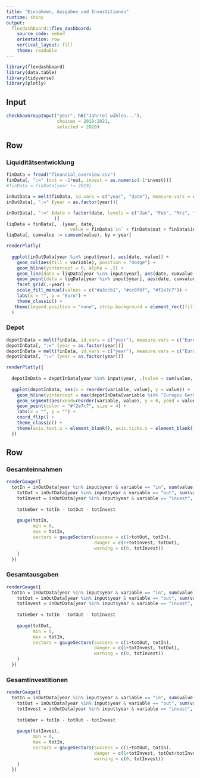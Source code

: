 ---
title: "Einnahmen, Ausgaben und Investitionen"
runtime: shiny
output: 
  flexdashboard::flex_dashboard:
    source_code: embed
    orientation: row
    vertical_layout: fill
    theme: readable
---

```{r setup, include=FALSE}
library(flexdashboard)
library(data.table)
library(tidyverse)
library(plotly)
```

Input {.sidebar}
-----------------------------------------------------------------------

```{r inputRechner}
checkboxGroupInput("year", h6("Jahr(e) wählen..."), 
                   choices = 2019:2021,
                   selected = 2020)
```

Row {.tabset .tabset-fade}
-----------------------------------------------------------------------

### Liquiditätsentwicklung

```{r}
finData = fread("financial_overview.csv")
finData[, ":=" (out = -1*out, invest = as.numeric(-1*invest))]
#finData = finData[year != 2019]

inOutData = melt(finData, id.vars = c("year", "date"), measure.vars = c("in", "out", "invest"))
inOutData[, ":=" (year = as.factor(year))]

inOutData[, ":=" (date = factor(date, levels = c("Jan", "Feb", "Mrz", "Apr", "Mai", "Jun", "Jul", "Aug", "Sep", "Okt", "Nov", "Dez"))
                  )]
liqData = finData[, .(year, date, 
                        value = finData$`in` + finData$out + finData$invest)]
liqData[, cumvalue := cumsum(value), by = year]

renderPlotly(
  
  ggplot(inOutData[year %in% input$year], aes(date, value)) +
    geom_col(aes(fill = variable), position = "dodge") +
    geom_hline(yintercept = 0, alpha = .5) +
    geom_line(data = liqData[year %in% input$year], aes(date, cumvalue, group = 1), color = "grey40") +
    geom_point(data = liqData[year %in% input$year], aes(date, cumvalue), color = "grey40", alpha = .5) +
    facet_grid(.~year) +
    scale_fill_manual(values = c("#a3ccb1", "#cc8f8f", "#f2e7c7")) +
    labs(x = "", y = "Euro") +
    theme_classic() +
   theme(legend.position = "none", strip.background = element_rect(fill = "grey95", color = "white"))
  )
```

### Depot
```{r}
depotInData = melt(finData, id.vars = c("year"), measure.vars = c("Eurogov Germany 10+", "MSCI World SRI", "MSCI EM SRI", "Cash"))
depotInData[, ":=" (year = as.factor(year))]
depotInData = melt(finData, id.vars = c("year"), measure.vars = c("Eurogov Germany 10+", "MSCI World SRI", "MSCI EM SRI", "Cash"))
depotInData[, ":=" (year = as.factor(year))]

renderPlotly({
  
  depotInData = depotInData[year %in% input$year, .(value = sum(value, na.rm = T)), by = variable]
  
  ggplot(depotInData, aes(x = reorder(variable, value), y = value)) +
    geom_hline(yintercept = max(depotInData[variable %in% "Eurogov Germany 10+"]$value)/2, color ="grey") +
    geom_segment(aes(xend=reorder(variable, value), y = 0, yend = value), color ="grey") +
    geom_point(color = "#f2e7c7", size = 4) +
    labs(x = "", y = "") +
    coord_flip() +
    theme_classic() +
    theme(axis.text.x = element_blank(), axis.ticks.x = element_blank())
  })
```

Row 
-----------------------------------------------------------------------

### Gesamteinnahmen

```{r}
renderGauge({
  totIn = inOutData[year %in% input$year & variable == "in", sum(value)] %>% round(., 0)
    totOut = inOutData[year %in% input$year & variable == "out", sum(value)*(-1)] %>% round(., 0)
    totInvest = inOutData[year %in% input$year & variable == "invest", sum(value)*(-1)]
    
    totUeber = totIn - totOut - totInvest
    
    gauge(totIn,
          min = 0, 
          max = totIn, 
          sectors = gaugeSectors(success = c(1+totOut, totIn), 
                                 danger = c(1+totInvest, totOut),
                                 warning = c(0, totInvest))
    )
  })
```

### Gesamtausgaben

```{r}
renderGauge({
  totIn = inOutData[year %in% input$year & variable == "in", sum(value)] %>% round(., 0)
    totOut = inOutData[year %in% input$year & variable == "out", sum(value)*(-1)] %>% round(., 0)
    totInvest = inOutData[year %in% input$year & variable == "invest", sum(value)*(-1)]
    
    totUeber = totIn - totOut - totInvest
    
    gauge(totOut,
          min = 0, 
          max = totIn, 
          sectors = gaugeSectors(success = c(1+totOut, totIn), 
                                 danger = c(1+totInvest, totOut),
                                 warning = c(0, totInvest))
    )
  })
```

### Gesamtinvestitionen

```{r}
renderGauge({
  totIn = inOutData[year %in% input$year & variable == "in", sum(value)] %>% round(., 0)
    totOut = inOutData[year %in% input$year & variable == "out", sum(value)*(-1)] %>% round(., 0)
    totInvest = inOutData[year %in% input$year & variable == "invest", sum(value)*(-1)]
    
    totUeber = totIn - totOut - totInvest
    
    gauge(totInvest,
          min = 0, 
          max = totIn, 
          sectors = gaugeSectors(success = c(1+totOut, totIn), 
                                 danger = c(1+totInvest, totOut+totInvest),
                                 warning = c(0, totInvest))
    )
  })
```
